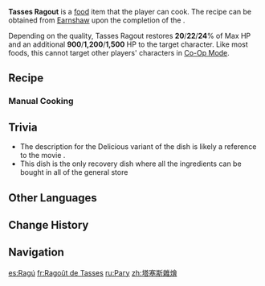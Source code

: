 {{Food Infobox
|id              = 108537
|description     = A vegetable ragout.
|desc_suspicious = Don't worry too much if you are missing an ingredient or have accidentally thrown in something extra: No one will notice, as the excessive amount of seasoning has already overwhelmed the original flavors of the vegetables.
|desc_basic      = It is an improvised dish created by Fontainian farmers celebrating vegetable harvests. There are no strict rules for the amount of ingredients or the cooking method. Be it stir-fried or baked, this unpretentious dish never fails to delight with its rustic savor.
|desc_delicious  = It is said that this dish once moved a picky Fontainian gourmet to tears after reminding them of their childhood. The story may be somewhat exaggerated in some respects, but you should have no doubt that it is truly honest with regard to how tasty the dish is.
|type            = Recovery Dishes
|effect          = Restores (var1)% of Max HP and an additional (var2) HP to the selected character.
|eff_suspicious1 = 20
|eff_suspicious2 = 900
|eff_basic1      = 22
|eff_basic2      = 1,200
|eff_delicious1  = 24
|eff_delicious2  = 1,500
|region          = Fontaine
|recipe          = Complete ''[[Upon a Flowery Field of Grass]]''
|source1         = {{Sold By|Tasses Ragout}}
|effectType      = Healing
|eff_att1        = HP Restore
|eff_att2        = HP Restore Percent
|eff_att3        = HP Restore Fixed
|quality         = 2
|quest           = Upon a Flowery Field of Grass
}}
'''Tasses Ragout''' is a [[food]] item that the player can cook. The recipe can be obtained  from [[Earnshaw]] upon the completion of the {{Quest|Upon a Flowery Field of Grass}}.

Depending on the quality, Tasses Ragout restores '''20'''/'''22'''/'''24'''% of Max HP and an additional '''900'''/'''1,200'''/'''1,500''' HP to the target character. Like most foods, this cannot target other players' characters in [[Co-Op Mode]].

==Recipe==
{{Recipe
|type = Cooking
|Tomato = 3
|Onion = 3
|Salt = 2
|sort = Tomato; Onion; Salt
}}

===Manual Cooking===
{{Manual Cooking}}

==Trivia==
* The description for the Delicious variant of the dish is likely a reference to the movie ''{{w|Ratatouille (film)|Ratatouille}}''.
* This dish is the only recovery dish where all the ingredients can be bought in all of the general store

==Other Languages==
{{Other Languages
|en      = Tasses Ragout
|zhs     = 塔塞斯杂烩
|zhs_rm  = Tǎsāisī Záhuì
|zht     = 塔塞斯雜燴
|zht_rm  = Tǎsāisī Záhuì
|zh_tl   = Tasses Mixed Stew
|ja      = ラタトゥイユ・タッセス
|ja_rm   = Ratatuiyu Tassesu
|ja_tl   = Ratatouille Tasses
|ko      = 타스 스튜
|ko_tl   = Tasses Stew
|es      = Ragú
|es_tl   = Ragout
|fr      = Ragoût de Tasses
|fr_tl   = Ragout of Tasses
|ru      = Рагу
|ru_tl   = Ragout
|th      = Tasses Ragout
|vi      = Ragout Hầm
|vi_tl   = 
|de      = Tasses-Ragout
|de_tl   = Tasses Ragout
|id      = Tasses Ragout
|pt      = Ragu Cozido Lento
|pt_tl   = 
|tr      = Tasses Yahnisi
|tr_tl   = Tasses Stew
|it      = Ragoût de Tasses
|it_lang = fr
|it_tl   = Ragout of Tasses
}}

==Change History==
{{Change History|4.0}}

==Navigation==
{{Food Navbox}}

[[es:Ragú]]
[[fr:Ragoût de Tasses]]
[[ru:Рагу]]
[[zh:塔塞斯雜燴]]